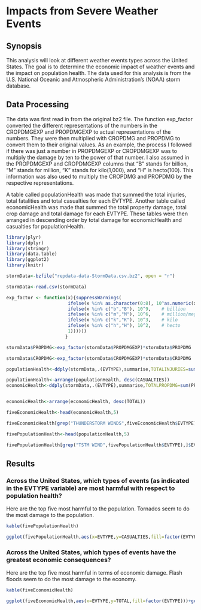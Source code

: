 Impacts from Severe Weather Events
========================================================
## Synopsis
This analysis will look at different weather events types across the United States. The goal is to determine the economic impact of weather events and the impact on population health. The data used for this analysis is from the U.S. National Oceanic and Atmospheric Administration's (NOAA) storm database.

## Data Processing
The data was first read in from the original bz2 file. The function exp_factor converted the different representations of the numbers in the CROPDMGEXP and PROPDMGEXP to actual representations of the numbers. They were then multiplied with CROPDMG and PROPDMG to convert them to their original values. As an example, the process I followed if there was just a number in PROPDMGEXP or CROPDMGEXP was to multiply the damage by ten to the power of that number. I also assumed in the PROPDMGEXP and CROPDMGEXP columns that "B" stands for billion, "M" stands for million, "K" stands for kilo(1,000), and "H" is hecto(100). This information was also used to multiply the CROPDMG and PROPDMG by the respective representations.

A table called populationHealth was made that summed the total injuries, total fatalities and total casualties for each EVTYPE. Another table called economicHealth was made that summed the total property damage, total crop damage and total damage for each EVTYPE. These tables were then arranged in descending order by total damage for economicHealth and casualties for populationHealth.


```r
library(plyr)
library(dplyr)
library(stringr)
library(data.table)
library(ggplot2)
library(knitr)

stormData<-bzfile("repdata-data-StormData.csv.bz2", open = "r")

stormData<-read.csv(stormData)

exp_factor <- function(x){suppressWarnings(
                       ifelse(x %in% as.character(0:8), 10^as.numeric(x),
                       ifelse(x %in% c("b","B"), 10^9,    # billion
                       ifelse(x %in% c("m","M"), 10^6,    # million/mega
                       ifelse(x %in% c("k","K"), 10^3,    # kilo   
                       ifelse(x %in% c("h","H"), 10^2,    # hecto
                       1))))))
                      }

stormData$PROPDMG<-exp_factor(stormData$PROPDMGEXP)*stormData$PROPDMG

stormData$CROPDMG<-exp_factor(stormData$CROPDMGEXP)*stormData$CROPDMG

populationHealth<-ddply(stormData,.(EVTYPE),summarise,TOTALINJURIES=sum(INJURIES),TOTALFATALITIES=sum(FATALITIES),CASUALTIES=sum(FATALITIES)+sum(INJURIES))

populationHealth<-arrange(populationHealth, desc(CASUALTIES))
economicHealth<-ddply(stormData,.(EVTYPE),summarise,TOTALPROPDMG=sum(PROPDMG),TOTALCROPDMG=sum(CROPDMG),TOTAL=sum(CROPDMG)+sum(PROPDMG))


economicHealth<-arrange(economicHealth, desc(TOTAL))

fiveEconomicHealth<-head(economicHealth,5)

fiveEconomicHealth[grep("THUNDERSTORM WINDS",fiveEconomicHealth$EVTYPE),]$EVTYPE<-"THUNDERSTORM WIND"

fivePopulationHealth<-head(populationHealth,5)

fivePopulationHealth[grep("TSTM WIND",fivePopulationHealth$EVTYPE),]$EVTYPE<-"THUNDERSTORM WIND"
```

## Results
### Across the United States, which types of events (as indicated in the EVTYPE variable) are most harmful with respect to population health?

Here are the top five most harmful to the population. Tornados seem to do the most damage to the population. 
```r
kable(fivePopulationHealth)
```

```r
ggplot(fivePopulationHealth,aes(x=EVTYPE,y=CASUALTIES,fill=factor(EVTYPE)))+geom_bar(stat="identity")+xlab("Event")+ylab("Casualties")+labs(fill= "Event Type")
```

### Across the United States, which types of events have the greatest economic consequences?
Here are the top five most harmful in terms of economic damage. Flash floods seem to do the most damage to the economy.

```r
kable(fiveEconomicHealth)
```

```r

ggplot(fiveEconomicHealth,aes(x=EVTYPE,y=TOTAL,fill=factor(EVTYPE)))+geom_bar(stat="identity")+xlab("Event")+ylab("Total Damage(US Dollars)")+labs(fill="Event Type")
```





